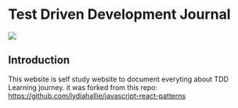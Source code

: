 
# Test Driven Development Journal

<div className="w-auto px-2 pt-16 pb-8 mx-auto sm:pt-24 lg:px-8">
  <img src ="https://images.spiceworks.com/wp-content/uploads/2022/09/29095630/How-TDD-Works.png"/>
</div>

## Introduction

This website is self study website to document everyting about TDD Learning journey. it was forked from this repo:
https://github.com/lydiahallie/javascript-react-patterns

<Features />
